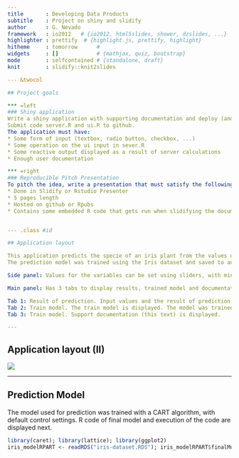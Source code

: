```yaml
---
title       : Developing Data Products
subtitle    : Project on shiny and slidify
author      : G. Nevado
framework   : io2012   # {io2012, html5slides, shower, dzslides, ...}
highlighter : prettify  # {highlight.js, prettify, highlight}
hitheme     : tomorrow      # 
widgets     : []            # {mathjax, quiz, bootstrap}
mode        : selfcontained # {standalone, draft}
knit        : slidify::knit2slides

--- &twocol

## Project goals

*** =left
### Shiny application
Write a shiny application with supporting documentation and deploy (and share) it on Rstudio's shiny server. 
Submit code server.R and ui.R to github.
The application must have:
* Some form of input (textbox, radio button, checkbox, ...)
* Some operation on the ui input in sever.R
* Some reactive output displayed as a result of server calculations
* Enough user documentation

*** =right
### Reproducible Pitch Presentation
To pitch the idea, write a presentation that must satisfy the following:
* Done in Slidify or Rstudio Presenter
* 5 pages length
* Hosted on github or Rpubs
* Contains some embedded R code that gets run when slidifying the document


--- .class #id

## Application layout 

This application predicts the specie of an iris plant from the values of Sepal length (4.3 to 7.9 cm), Sepal width (2.0 to 4.4 cm), Petal length (1.0 to 6.9 cm), Petal width (0.1 to 2.5 cm).
The prediction model was trained using the Iris dataset and saved to an RDS file that is read by application.

Side panel: Values for the variables can be set using sliders, with minimum, maximum and default values. After setting values, submit button must be pressed to predict specie based on input values.

Main panel: Has 3 tabs to display results, trained model and documentation.

Tab 1: Result of prediction. Input values and the result of prediction are displayed and updated after submit button is pushed.   
Tab 2: Train model. The train model is displayed. The model was trained using a CART algorithm with default control values, and saved to an RDS file that is read when application starts.   
Tab 3: Train model. Support documentation (this text) is displayed.   

--- 
```


## Application layout (II)


<img src='./app.jpg' />

--- 

## Prediction Model  
The model used for prediction was trained with a CART algorithm, with default control settings. R code of final model and execution of the code are displayed next.
```r
library(caret); library(lattice); library(ggplot2)
iris_modelRPART <- readRDS("iris-dataset.RDS"); iris_modelRPART$finalModel
```

